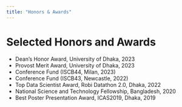```yaml
---
title: "Honors & Awards"
---
```


# Selected Honors and Awards

- Dean’s Honor Award, University of Dhaka, 2023  
- Provost Merit Award, University of Dhaka, 2023  
- Conference Fund (ISCB44, Milan, 2023)  
- Conference Fund (ISCB43, Newcastle, 2022)  
- Top Data Scientist Award, Robi Datathon 2.0, Dhaka, 2022  
- National Science and Technology Fellowship, Bangladesh, 2020  
- Best Poster Presentation Award, ICAS2019, Dhaka, 2019  